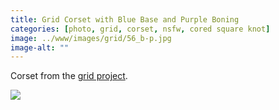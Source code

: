```yaml
---
title: Grid Corset with Blue Base and Purple Boning
categories: [photo, grid, corset, nsfw, cored square knot]
image: ../www/images/grid/56_b-p.jpg
image-alt: ""
---
```


Corset from the [grid project](/posts/2025-01-27_grid-project.html).

![](../www/images/grid/56_b-p.jpg)

